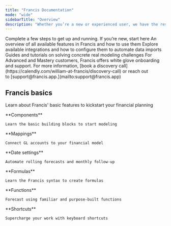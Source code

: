 ```yaml
---
title: "Francis Documentation"
mode: "wide"
sidebarTitle: "Overview"
description: "Whether you’re a new or experienced user, we have the resources you need to succeed."
---
```


<CardGroup cols={2}>
  <Card title="Quickstart (<10 min)" icon="forward" href="/documentation/getting-started/onboarding-guide">
    Complete a few steps to get up and running. If you’re new, start here
  </Card>

  <Card title="Features" icon="diamonds-4" href="/documentation/features/overview">
    An overview of all available features in Francis and how to use them
  </Card>

  <Card title="Integrations" icon="database" href="/integrations/accounting/overview">
    Explore available integrations and how to configure them to automate data imports
  </Card>

  <Card title="Masterclasses" icon="graduation-cap" href="/masterclasses/overview">
    Guides and tutorials on solving concrete real modeling challenges
  </Card>
</CardGroup>

<Tip>
  For Advanced and Mastery customers, Francis offers white glove onboarding and support. For more information, [book a discovery call](https://calendly.com/william-at-francis/discovery-call) or reach out to [support@francis.app.](mailto:support@francis.app)
</Tip>

## Francis basics

Learn about Francis' basic features to kickstart your financial planning

<CardGroup cols={3}>
  <Card href="/documentation/features/modeling/components">
    **Components**

    Learn the basic building blocks to start modeling
  </Card>

  <Card href="/documentation/features/modeling/mappings">
    **Mappings**

    Connect GL accounts to your financial model
  </Card>

  <Card href="/documentation/features/modeling/date-settings">
    **Date settings**

    Automate rolling forecasts and monthly follow-up
  </Card>

  <Card href="/documentation/features/modeling/formulas">
    **Formulas**

    Learn the Francis syntax to create formulas
  </Card>

  <Card href="/documentation/features/modeling/functions">
    **Functions**

    Forecast using familiar and purpose-built functions
  </Card>

  <Card href="/documentation/features/modeling/shortcuts">
    **Shortcuts**

    Supercharge your work with keyboard shortcuts
  </Card>
</CardGroup>
